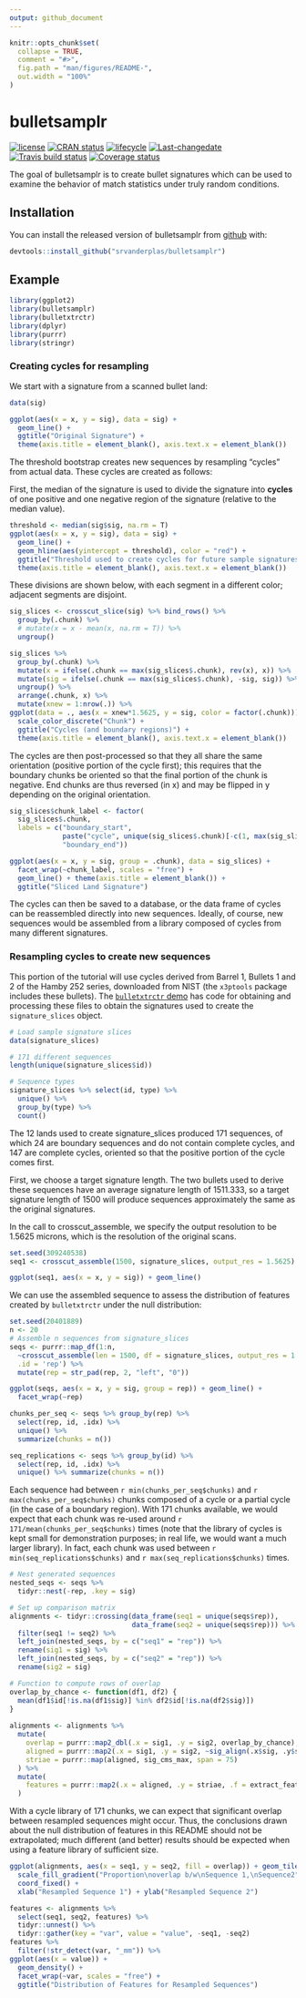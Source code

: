 ```yaml
---
output: github_document
---
```


<!-- README.md is generated from README.Rmd. Please edit that file -->

```r
knitr::opts_chunk$set(
  collapse = TRUE,
  comment = "#>",
  fig.path = "man/figures/README-",
  out.width = "100%"
)
```
# bulletsamplr
 [![license](https://img.shields.io/badge/license-MIT + file LICENSE-lightgrey.svg)](https://choosealicense.com/)
 [![CRAN status](https://www.r-pkg.org/badges/version/bulletsamplr)](https://cran.r-project.org/package=bulletsamplr)
 [![lifecycle](https://img.shields.io/badge/lifecycle-experimental-orange.svg)](https://www.tidyverse.org/lifecycle/#experimental)
 [![Last-changedate](https://img.shields.io/badge/last%20change-`r gsub('-', '--', Sys.Date())`-yellowgreen.svg)](/commits/master)
 [![Travis build status](https://travis-ci.org/srvanderplas/bulletsamplr.svg?branch=master)](https://travis-ci.org/srvanderplas/bulletsamplr)
  [![Coverage status](https://codecov.io/gh/srvanderplas/bulletsamplr/branch/master/graph/badge.svg)](https://codecov.io/github/srvanderplas/bulletsamplr?branch=master)
  
The goal of bulletsamplr is to create bullet signatures which can be used to examine the behavior of match statistics under truly random conditions.

## Installation

You can install the released version of bulletsamplr from [github](https://github.com/srvanderplas/bulletsamplr) with:

``` r
devtools::install_github("srvanderplas/bulletsamplr")
```

## Example

```r
library(ggplot2)
library(bulletsamplr)
library(bulletxtrctr)
library(dplyr)
library(purrr)
library(stringr)
```

### Creating cycles for resampling

We start with a signature from a scanned bullet land: 
```r
data(sig)

ggplot(aes(x = x, y = sig), data = sig) + 
  geom_line() + 
  ggtitle("Original Signature") + 
  theme(axis.title = element_blank(), axis.text.x = element_blank())
```

The threshold bootstrap creates new sequences by resampling "cycles" from actual data. These cycles are created as follows:

First, the median of the signature is used to divide the signature into __cycles__ of one positive and one negative region of the signature (relative to the median value). 
```r
threshold <- median(sig$sig, na.rm = T)
ggplot(aes(x = x, y = sig), data = sig) + 
  geom_line() + 
  geom_hline(aes(yintercept = threshold), color = "red") + 
  ggtitle("Threshold used to create cycles for future sample signatures") + 
  theme(axis.title = element_blank(), axis.text.x = element_blank())
```

These divisions are shown below, with each segment in a different color; adjacent segments are disjoint.

```r
sig_slices <- crosscut_slice(sig) %>% bind_rows() %>%
  group_by(.chunk) %>%
  # mutate(x = x - mean(x, na.rm = T)) %>%
  ungroup()

sig_slices %>%
  group_by(.chunk) %>%
  mutate(x = ifelse(.chunk == max(sig_slices$.chunk), rev(x), x)) %>%
  mutate(sig = ifelse(.chunk == max(sig_slices$.chunk), -sig, sig)) %>%
  ungroup() %>%
  arrange(.chunk, x) %>%
  mutate(xnew = 1:nrow(.)) %>%
ggplot(data = ., aes(x = xnew*1.5625, y = sig, color = factor(.chunk))) + geom_line() + 
  scale_color_discrete("Chunk") + 
  ggtitle("Cycles (and boundary regions)") + 
  theme(axis.title = element_blank(), axis.text.x = element_blank())

```

The cycles are then post-processed so that they all share the same orientation (positive portion of the cycle first); this requires that the boundary chunks be oriented so that the final portion of the chunk is negative. End chunks are thus reversed (in x) and may be flipped in y depending on the original orientation. 

```r

sig_slices$chunk_label <- factor(
  sig_slices$.chunk, 
  labels = c("boundary_start", 
             paste("cycle", unique(sig_slices$.chunk)[-c(1, max(sig_slices$.chunk))]), 
             "boundary_end"))

ggplot(aes(x = x, y = sig, group = .chunk), data = sig_slices) + 
  facet_wrap(~chunk_label, scales = "free") +
  geom_line() + theme(axis.title = element_blank()) + 
  ggtitle("Sliced Land Signature")
```

The cycles can then be saved to a database, or the data frame of cycles can be reassembled directly into new sequences. Ideally, of course, new sequences would be assembled from a library composed of cycles from many different signatures. 

### Resampling cycles to create new sequences

This portion of the tutorial will use cycles derived from Barrel 1, Bullets 1 and 2 of the Hamby 252 series, downloaded from NIST (the `x3ptools` package includes these bullets). The [`bulletxtrctr` demo](https://heike.github.io/bulletxtrctr/index.html) has code for obtaining and processing these files to obtain the signatures used to create the `signature_slices` object. 
```r
# Load sample signature slices
data(signature_slices)

# 171 different sequences
length(unique(signature_slices$id)) 

# Sequence types
signature_slices %>% select(id, type) %>%
  unique() %>%
  group_by(type) %>%
  count()
```
The 12 lands used to create signature_slices produced 171 sequences, of which 24 are boundary sequences and do not contain complete cycles, and 147 are complete cycles, oriented so that the positive portion of the cycle comes first. 

First, we choose a target signature length. The two bullets used to derive these sequences have an average signature length of 1511.333, so a target signature length of 1500 will produce sequences approximately the same as the original signatures.

In the call to crosscut_assemble, we specify the output resolution to be 1.5625 microns, which is the resolution of the original scans. 

```r
set.seed(309240538)
seq1 <- crosscut_assemble(1500, signature_slices, output_res = 1.5625)

ggplot(seq1, aes(x = x, y = sig)) + geom_line()
```

We can use the assembled sequence to assess the distribution of features created by `bulletxtrctr` under the null distribution:

```r
set.seed(20401889)
n <- 20
# Assemble n sequences from signature_slices
seqs <- purrr::map_df(1:n, 
  ~crosscut_assemble(len = 1500, df = signature_slices, output_res = 1.5625), 
  .id = 'rep') %>%
  mutate(rep = str_pad(rep, 2, "left", "0"))

ggplot(seqs, aes(x = x, y = sig, group = rep)) + geom_line() + 
  facet_wrap(~rep)
```

```r
chunks_per_seq <- seqs %>% group_by(rep) %>%
  select(rep, id, .idx) %>%
  unique() %>%
  summarize(chunks = n())

seq_replications <- seqs %>% group_by(id) %>% 
  select(rep, id, .idx) %>%
  unique() %>% summarize(chunks = n())
```

Each sequence had between `r min(chunks_per_seq$chunks)` and `r max(chunks_per_seq$chunks)` chunks composed of a cycle or a partial cycle (in the case of a boundary region). With 171 chunks available, we would expect that each chunk was re-used around `r 171/mean(chunks_per_seq$chunks)` times (note that the library of cycles is kept small for demonstration purposes; in real life, we would want a much larger library). In fact, each chunk was used between `r min(seq_replications$chunks)` and `r max(seq_replications$chunks)` times. 

```r
# Nest generated sequences
nested_seqs <- seqs %>%
  tidyr::nest(-rep, .key = sig)

# Set up comparison matrix
alignments <- tidyr::crossing(data_frame(seq1 = unique(seqs$rep)),
                              data_frame(seq2 = unique(seqs$rep))) %>%
  filter(seq1 != seq2) %>%
  left_join(nested_seqs, by = c("seq1" = "rep")) %>%
  rename(sig1 = sig) %>%
  left_join(nested_seqs, by = c("seq2" = "rep")) %>%
  rename(sig2 = sig)

# Function to compute rows of overlap
overlap_by_chance <- function(df1, df2) {
  mean(df1$id[!is.na(df1$sig)] %in% df2$id[!is.na(df2$sig)])
}
  
alignments <- alignments %>%
  mutate(
    overlap = purrr::map2_dbl(.x = sig1, .y = sig2, overlap_by_chance),
    aligned = purrr::map2(.x = sig1, .y = sig2, ~sig_align(.x$sig, .y$sig)),
    striae = purrr::map(aligned, sig_cms_max, span = 75)
  ) %>% 
  mutate(
    features = purrr::map2(.x = aligned, .y = striae, .f = extract_features_all, resolution = 1.5625)
  )
```

With a cycle library of 171 chunks, we can expect that significant overlap between resampled sequences might occur. Thus, the conclusions drawn about the null distribution of features in this README should not be extrapolated; much different (and better) results should be expected when using a feature library of sufficient size.

```r
ggplot(alignments, aes(x = seq1, y = seq2, fill = overlap)) + geom_tile() +
  scale_fill_gradient("Proportion\noverlap b/w\nSequence 1,\nSequence2", low = "white", high = "red", limits = c(0, 1)) + 
  coord_fixed() + 
  xlab("Resampled Sequence 1") + ylab("Resampled Sequence 2")
```

```r
features <- alignments %>% 
  select(seq1, seq2, features) %>%
  tidyr::unnest() %>%
  tidyr::gather(key = "var", value = "value", -seq1, -seq2)
features %>%
  filter(!str_detect(var, "_mm")) %>%
ggplot(aes(x = value)) + 
  geom_density() + 
  facet_wrap(~var, scales = "free") + 
  ggtitle("Distribution of Features for Resampled Sequences")
```
